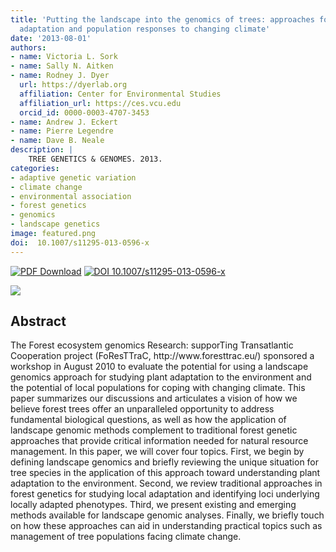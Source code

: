```yaml
---
title: 'Putting the landscape into the genomics of trees: approaches for understanding local
  adaptation and population responses to changing climate'
date: '2013-08-01'
authors:
- name: Victoria L. Sork
- name: Sally N. Aitken
- name: Rodney J. Dyer
  url: https://dyerlab.org
  affiliation: Center for Environmental Studies
  affiliation_url: https://ces.vcu.edu
  orcid_id: 0000-0003-4707-3453
- name: Andrew J. Eckert
- name: Pierre Legendre
- name: Dave B. Neale
description: |
    TREE GENETICS & GENOMES. 2013.  
categories: 
- adaptive genetic variation
- climate change
- environmental association
- forest genetics
- genomics
- landscape genetics
image: featured.png
doi:  10.1007/s11295-013-0596-x
---
```


 [![PDF Download](https://img.shields.io/badge/PDF-21B02C.svg)](https://drive.google.com/open?id=0B0T81CzLjtfPMjBUb2ZlTHdPdVU) [![ DOI 10.1007/s11295-013-0596-x](https://img.shields.io/badge/DOI-474747.svg)](https://doi.org/10.1007/s11295-013-0596-x)

![]( featured.png )

## Abstract

The Forest ecosystem genomics Research: supporTing Transatlantic Cooperation project (FoResTTraC, http://www.foresttrac.eu/) sponsored a workshop in August 2010 to evaluate the potential for using a landscape genomics approach for studying plant adaptation to the environment and the potential of local populations for coping with changing climate. This paper summarizes our discussions and articulates a vision of how we believe forest trees offer an unparalleled opportunity to address fundamental biological questions, as well as how the application of landscape genomic methods complement to traditional forest genetic approaches that provide critical information needed for natural resource management. In this paper, we will cover four topics. First, we begin by defining landscape genomics and briefly reviewing the unique situation for tree species in the application of this approach toward understanding plant adaptation to the environment. Second, we review traditional approaches in forest genetics for studying local adaptation and identifying loci underlying locally adapted phenotypes. Third, we present existing and emerging methods available for landscape genomic analyses. Finally, we briefly touch on how these approaches can aid in understanding practical topics such as management of tree populations facing climate change.
